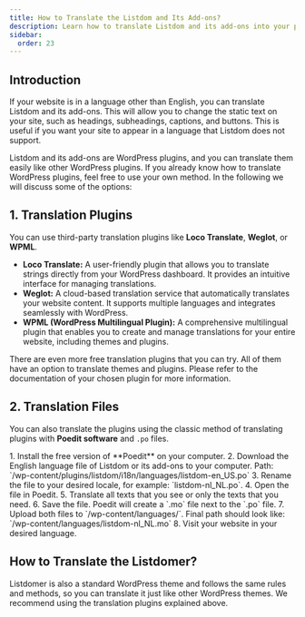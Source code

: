 ```yaml
---
title: How to Translate the Listdom and Its Add-ons?
description: Learn how to translate Listdom and its add-ons into your preferred language using translation plugins or translation files.
sidebar:
  order: 23
---
```



## Introduction

If your website is in a language other than English, you can translate Listdom and its add-ons. This will allow you to change the static text on your site, such as headings, subheadings, captions, and buttons. This is useful if you want your site to appear in a language that Listdom does not support.

Listdom and its add-ons are WordPress plugins, and you can translate them easily like other WordPress plugins. If you already know how to translate WordPress plugins, feel free to use your own method. In the following we will discuss some of the options:

## 1. Translation Plugins

You can use third-party translation plugins like **Loco Translate**, **Weglot**, or **WPML**.

- **Loco Translate:** A user-friendly plugin that allows you to translate strings directly from your WordPress dashboard. It provides an intuitive interface for managing translations.  
- **Weglot:** A cloud-based translation service that automatically translates your website content. It supports multiple languages and integrates seamlessly with WordPress.  
- **WPML (WordPress Multilingual Plugin):** A comprehensive multilingual plugin that enables you to create and manage translations for your entire website, including themes and plugins.  

There are even more free translation plugins that you can try. All of them have an option to translate themes and plugins. Please refer to the documentation of your chosen plugin for more information.

## 2. Translation Files

You can also translate the plugins using the classic method of translating plugins with **Poedit software** and `.po` files.  

<Steps>
1. Install the free version of **Poedit** on your computer.  
2. Download the English language file of Listdom or its add-ons to your computer. Path:  
   `/wp-content/plugins/listdom/i18n/languages/listdom-en_US.po`  
3. Rename the file to your desired locale, for example: `listdom-nl_NL.po`.  
4. Open the file in Poedit.  
5. Translate all texts that you see or only the texts that you need.  
6. Save the file. Poedit will create a `.mo` file next to the `.po` file.  
7. Upload both files to `/wp-content/languages/`. Final path should look like:  
   `/wp-content/languages/listdom-nl_NL.mo`  
8. Visit your website in your desired language.  
</Steps>

## How to Translate the Listdomer?

Listdomer is also a standard WordPress theme and follows the same rules and methods, so you can translate it just like other WordPress themes. We recommend using the translation plugins explained above.
